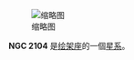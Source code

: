 {{NGCInfoBox|NGCID=NGC 2104|發現者=約翰·弗里德里希·威廉·赫歇爾|發現日期=1834年12月27日|其他編號=ESO 205-2,AM 0545-513,IRAS05459-5133|曆元=J2000.0|赤經=5時47分4.2秒
|赤緯=-51°33'11"|星座=绘架座|星體=星系|星等=12.6|表面亮度=13.1|藍等=13.2}}
[[File:NGC_2104_DSS.jpg|缩略图]]

'''NGC 2104''' 是[[绘架座|绘架座]]的一個[[星系|星系]]。

{{NGCReference|2104}}
{{Catalogs|NGC=2104}}